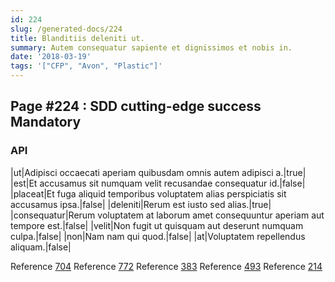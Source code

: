 ```yaml
---
id: 224
slug: /generated-docs/224
title: Blanditiis deleniti ut.
summary: Autem consequatur sapiente et dignissimos et nobis in.
date: '2018-03-19'
tags: '["CFP", "Avon", "Plastic"]'
---
```

## Page #224 : SDD cutting-edge success Mandatory

### API

|ut|Adipisci occaecati aperiam quibusdam omnis autem adipisci a.|true|
|est|Et accusamus sit numquam velit recusandae consequatur id.|false|
|placeat|Et fuga aliquid temporibus voluptatem alias perspiciatis sit accusamus ipsa.|false|
|deleniti|Rerum est iusto sed alias.|true|
|consequatur|Rerum voluptatem at laborum amet consequuntur aperiam aut tempore est.|false|
|velit|Non fugit ut quisquam aut deserunt numquam culpa.|false|
|non|Nam nam qui quod.|false|
|at|Voluptatem repellendus aliquam.|false|

Reference [704](/generated-docs/704)
Reference [772](/generated-docs/772)
Reference [383](/generated-docs/383)
Reference [493](/generated-docs/493)
Reference [214](/generated-docs/214)



